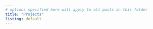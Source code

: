 ```yaml
---
# options specified here will apply to all posts in this folder
title: "Projects"
listing: default
---
```

